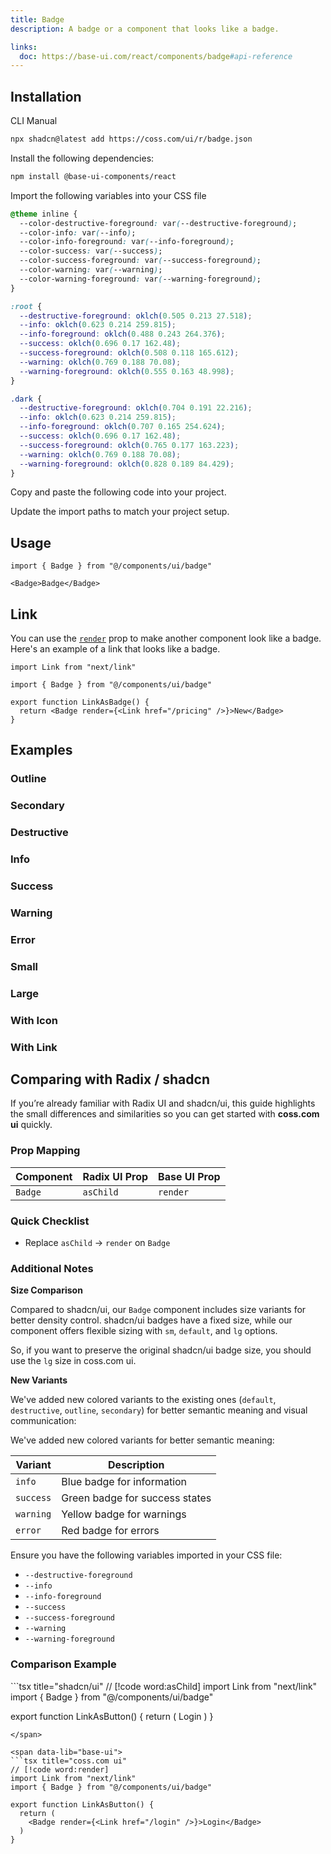 ```yaml
---
title: Badge
description: A badge or a component that looks like a badge.

links:
  doc: https://base-ui.com/react/components/badge#api-reference
---
```


<ComponentPreview name="badge-demo" />

## Installation

<CodeTabs>

<TabsList>
  <TabsTab value="cli">CLI</TabsTab>
  <TabsTab value="manual">Manual</TabsTab>
</TabsList>
<TabsPanel value="cli">

```bash
npx shadcn@latest add https://coss.com/ui/r/badge.json
```

</TabsPanel>

<TabsPanel value="manual">

<Steps>

<Step>Install the following dependencies:</Step>

```bash
npm install @base-ui-components/react
```

<Step>Import the following variables into your CSS file</Step>

```css
@theme inline {
  --color-destructive-foreground: var(--destructive-foreground);
  --color-info: var(--info);
  --color-info-foreground: var(--info-foreground);
  --color-success: var(--success);
  --color-success-foreground: var(--success-foreground);
  --color-warning: var(--warning);
  --color-warning-foreground: var(--warning-foreground);
}

:root {
  --destructive-foreground: oklch(0.505 0.213 27.518);
  --info: oklch(0.623 0.214 259.815);
  --info-foreground: oklch(0.488 0.243 264.376);
  --success: oklch(0.696 0.17 162.48);
  --success-foreground: oklch(0.508 0.118 165.612);
  --warning: oklch(0.769 0.188 70.08);
  --warning-foreground: oklch(0.555 0.163 48.998);
}

.dark {
  --destructive-foreground: oklch(0.704 0.191 22.216);
  --info: oklch(0.623 0.214 259.815);
  --info-foreground: oklch(0.707 0.165 254.624);
  --success: oklch(0.696 0.17 162.48);
  --success-foreground: oklch(0.765 0.177 163.223);
  --warning: oklch(0.769 0.188 70.08);
  --warning-foreground: oklch(0.828 0.189 84.429);
}
```

<Step>Copy and paste the following code into your project.</Step>

<ComponentSource name="badge" title="components/ui/badge.tsx" />

<Step>Update the import paths to match your project setup.</Step>

</Steps>

</TabsPanel>

</CodeTabs>

## Usage

```tsx
import { Badge } from "@/components/ui/badge"
```

```tsx
<Badge>Badge</Badge>
```

## Link

You can use the [`render`](https://base-ui.com/react/utils/use-render#migrating-from-radix-ui) prop to make another component look like a badge. Here's an example of a link that looks like a badge.

```tsx
import Link from "next/link"

import { Badge } from "@/components/ui/badge"

export function LinkAsBadge() {
  return <Badge render={<Link href="/pricing" />}>New</Badge>
}
```

## Examples

### Outline

<ComponentPreview
  name="badge-outline"
  className="[&_[data-slot=code]_pre]:h-[240px] [&_[data-slot=preview]>*]:h-[240px]"
/>

### Secondary

<ComponentPreview
  name="badge-secondary"
  className="[&_[data-slot=code]_pre]:h-[240px] [&_[data-slot=preview]>*]:h-[240px]"
/>

### Destructive

<ComponentPreview
  name="badge-destructive"
  className="[&_[data-slot=code]_pre]:h-[240px] [&_[data-slot=preview]>*]:h-[240px]"
/>

### Info

<ComponentPreview
  name="badge-info"
  className="[&_[data-slot=code]_pre]:h-[240px] [&_[data-slot=preview]>*]:h-[240px]"
/>

### Success

<ComponentPreview
  name="badge-success"
  className="[&_[data-slot=code]_pre]:h-[240px] [&_[data-slot=preview]>*]:h-[240px]"
/>

### Warning

<ComponentPreview
  name="badge-warning"
  className="[&_[data-slot=code]_pre]:h-[240px] [&_[data-slot=preview]>*]:h-[240px]"
/>

### Error

<ComponentPreview
  name="badge-error"
  className="[&_[data-slot=code]_pre]:h-[240px] [&_[data-slot=preview]>*]:h-[240px]"
/>

### Small

<ComponentPreview
  name="badge-sm"
  className="[&_[data-slot=code]_pre]:h-[240px] [&_[data-slot=preview]>*]:h-[240px]"
/>

### Large

<ComponentPreview
  name="badge-lg"
  className="[&_[data-slot=code]_pre]:h-[240px] [&_[data-slot=preview]>*]:h-[240px]"
/>

### With Icon

<ComponentPreview
  name="badge-with-icon"
  className="[&_[data-slot=code]_pre]:h-[240px] [&_[data-slot=preview]>*]:h-[240px]"
/>

### With Link

<ComponentPreview
  name="badge-with-link"
  className="[&_[data-slot=code]_pre]:h-[240px] [&_[data-slot=preview]>*]:h-[240px]"
/>

## Comparing with Radix / shadcn

If you’re already familiar with Radix UI and shadcn/ui, this guide highlights the small differences and similarities so you can get started with **coss.com ui** quickly.

### Prop Mapping

| Component | Radix UI Prop | Base UI Prop |
| --------- | ------------- | ------------ |
| `Badge`   | `asChild`     | `render`     |

### Quick Checklist

- Replace `asChild` → `render` on `Badge`

### Additional Notes

**Size Comparison**

Compared to shadcn/ui, our `Badge` component includes size variants for better density control. shadcn/ui badges have a fixed size, while our component offers flexible sizing with `sm`, `default`, and `lg` options.

So, if you want to preserve the original shadcn/ui badge size, you should use the `lg` size in coss.com ui.

**New Variants**

We've added new colored variants to the existing ones (`default`, `destructive`, `outline`, `secondary`) for better semantic meaning and visual communication:

We've added new colored variants for better semantic meaning:

| Variant   | Description                    |
| --------- | ------------------------------ |
| `info`    | Blue badge for information     |
| `success` | Green badge for success states |
| `warning` | Yellow badge for warnings      |
| `error`   | Red badge for errors           |

Ensure you have the following variables imported in your CSS file:

- `--destructive-foreground`
- `--info`
- `--info-foreground`
- `--success`
- `--success-foreground`
- `--warning`
- `--warning-foreground`

### Comparison Example

<span data-lib="radix-ui">
```tsx title="shadcn/ui"
// [!code word:asChild]
import Link from "next/link"
import { Badge } from "@/components/ui/badge"

export function LinkAsButton() {
  return (
    <Badge asChild>
      <Link href="/login">Login</Link>
    </Badge>
  )
}
```
</span>

<span data-lib="base-ui">
```tsx title="coss.com ui"
// [!code word:render]
import Link from "next/link"
import { Badge } from "@/components/ui/badge"

export function LinkAsButton() {
  return (
    <Badge render={<Link href="/login" />}>Login</Badge>
  )
}
```
</span>
